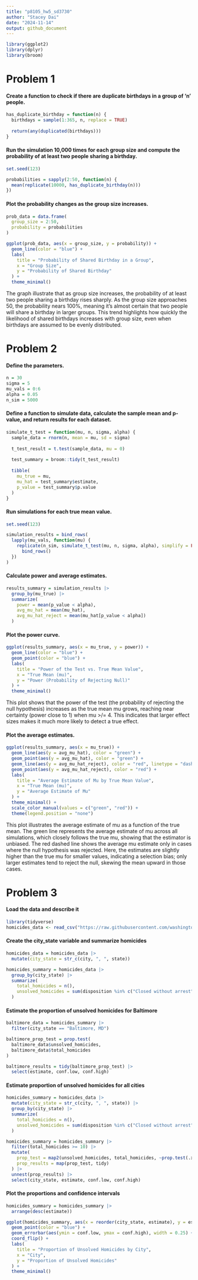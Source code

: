 ```yaml
---
title: "p8105_hw5_sd3730"
author: "Stacey Dai"
date: "2024-11-14"
output: github_document
---
```


```r
library(ggplot2)
library(dplyr)
library(broom)
```

# Problem 1

#### Create a function to check if there are duplicate birthdays in a group of 'n' people.
```r
has_duplicate_birthday = function(n) {
  birthdays = sample(1:365, n, replace = TRUE)
  
  return(any(duplicated(birthdays)))
}
```

#### Run the simulation 10,000 times for each group size and compute the probability of at least two people sharing a birthday.
```r
set.seed(123)

probabilities = sapply(2:50, function(n) {
  mean(replicate(10000, has_duplicate_birthday(n)))
})
```

#### Plot the probability changes as the group size increases.
```r
prob_data = data.frame(
  group_size = 2:50, 
  probability = probabilities
)

ggplot(prob_data, aes(x = group_size, y = probability)) +
  geom_line(color = "blue") +
  labs(
    title = "Probability of Shared Birthday in a Group",
    x = "Group Size",
    y = "Probability of Shared Birthday"
  ) +
  theme_minimal()
```
The graph illustrate that as group size increases, the probability of at least two people sharing a birthday rises sharply. As the group size approaches 50, the probability nears 100%, meaning it's almost certain that two people will share a birthday in larger groups. This trend highlights how quickly the likelihood of shared birthdays increases with group size, even when birthdays are assumed to be evenly distributed.

# Problem 2

#### Define the parameters.
```r
n = 30
sigma = 5
mu_vals = 0:6
alpha = 0.05
n_sim = 5000
```

#### Define a function to simulate data, calculate the sample mean and p-value, and return results for each dataset.
```r
simulate_t_test = function(mu, n, sigma, alpha) {
  sample_data = rnorm(n, mean = mu, sd = sigma)
  
  t_test_result = t.test(sample_data, mu = 0)
  
  test_summary = broom::tidy(t_test_result)
  
  tibble(
    mu_true = mu,
    mu_hat = test_summary$estimate,
    p_value = test_summary$p.value
  )
}
```

#### Run simulations for each true mean value.
```r
set.seed(123)

simulation_results = bind_rows(
  lapply(mu_vals, function(mu) {
    replicate(n_sim, simulate_t_test(mu, n, sigma, alpha), simplify = FALSE) |>
      bind_rows()
  })
)
```

#### Calculate power and average estimates.
```r
results_summary = simulation_results |>
  group_by(mu_true) |>
  summarize(
    power = mean(p_value < alpha),
    avg_mu_hat = mean(mu_hat),
    avg_mu_hat_reject = mean(mu_hat[p_value < alpha])
  )
```

#### Plot the power curve.
```r
ggplot(results_summary, aes(x = mu_true, y = power)) +
  geom_line(color = "blue") +
  geom_point(color = "blue") +
  labs(
    title = "Power of the Test vs. True Mean Value",
    x = "True Mean (mu)",
    y = "Power (Probability of Rejecting Null)"
  ) +
  theme_minimal()
```
This plot shows that the power of the test (the probability of rejecting the null hypothesis) increases as the true mean mu grows, reaching near certainty (power close to 1) when mu >/= 4. This indicates that larger effect sizes makes it much more likely to detect a true effect.


#### Plot the average estimates.
```r
ggplot(results_summary, aes(x = mu_true)) +
  geom_line(aes(y = avg_mu_hat), color = "green") +
  geom_point(aes(y = avg_mu_hat), color = "green") +
  geom_line(aes(y = avg_mu_hat_reject), color = "red", linetype = "dashed") +
  geom_point(aes(y = avg_mu_hat_reject), color = "red") +
  labs(
    title = "Average Estimate of Mu by True Mean Value",
    x = "True Mean (mu)",
    y = "Average Estimate of Mu"
  ) +
  theme_minimal() +
  scale_color_manual(values = c("green", "red")) +
  theme(legend.position = "none")
```
This plot illustrates the average estimate of mu as a function of the true mean. The green line represents the average estimate of mu across all simulations, which closely follows the true mu, showing that the estimator is unbiased. The red dashed line shows the average mu estimate only in cases where the null hypothesis was rejected. Here, the estimates are slightly higher than the true mu for smaller values, indicating a selection bias; only larger estimates tend to reject the null, skewing the mean upward in those cases.

# Problem 3

#### Load the data and describe it
```r
library(tidyverse)
homicides_data <- read_csv("https://raw.githubusercontent.com/washingtonpost/data-homicides/master/homicide-data.csv")
```

#### Create the city_state variable and summarize homicides
```r
homicides_data = homicides_data |>
  mutate(city_state = str_c(city, ", ", state))

homicides_summary = homicides_data |>
  group_by(city_state) |>
  summarize(
    total_homicides = n(),
    unsolved_homicides = sum(disposition %in% c("Closed without arrest", "Open/No arrest"))
  )
```

#### Estimate the proportion of unsolved homicides for Baltimore
```r
baltimore_data = homicides_summary |>
  filter(city_state == "Baltimore, MD")

baltimore_prop_test = prop.test(
  baltimore_data$unsolved_homicides,
  baltimore_data$total_homicides
)

baltimore_results = tidy(baltimore_prop_test) |>
  select(estimate, conf.low, conf.high)
```

#### Estimate proportion of unsolved homicides for all cities
```r
homicides_summary = homicides_data |>
  mutate(city_state = str_c(city, ", ", state)) |>
  group_by(city_state) |>
  summarize(
    total_homicides = n(),
    unsolved_homicides = sum(disposition %in% c("Closed without arrest", "Open/No arrest"))
  )

homicides_summary = homicides_summary |>
  filter(total_homicides >= 10) |>
  mutate(
    prop_test = map2(unsolved_homicides, total_homicides, ~prop.test(.x, .y)),
    prop_results = map(prop_test, tidy)
  ) |>
  unnest(prop_results) |>
  select(city_state, estimate, conf.low, conf.high)
```

#### Plot the proportions and confidence intervals
```r
homicides_summary = homicides_summary |>
  arrange(desc(estimate))

ggplot(homicides_summary, aes(x = reorder(city_state, estimate), y = estimate)) +
  geom_point(color = "blue") +
  geom_errorbar(aes(ymin = conf.low, ymax = conf.high), width = 0.25) +
  coord_flip() +
  labs(
    title = "Proportion of Unsolved Homicides by City",
    x = "City",
    y = "Proportion of Unsolved Homicides"
  ) +
  theme_minimal()
```

